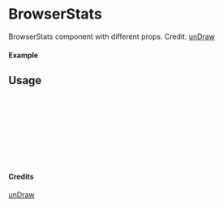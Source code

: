 
<Meta of={BrowserStats} title="unDraw/BrowserStats" />

# BrowserStats

BrowserStats component with different props.
Credit: [unDraw](https://undraw.co/illustrations)

#### Example

<Canvas of={BrowserStats.Primary} />

## Usage

```ts
import { BrowserStats } from "yadl-ui";

const Example = () => {
  return (
      <BrowserStats />
  );
};

export default Example;
```

#### Credits
[unDraw](https://undraw.co/illustrations)
